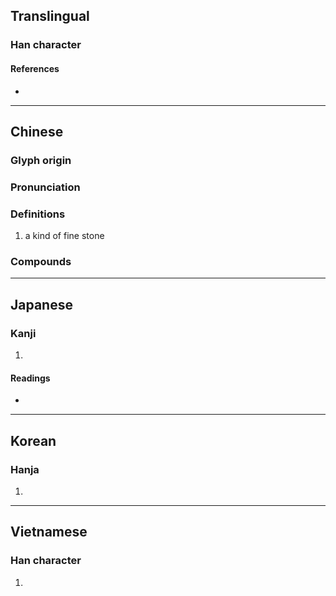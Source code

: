 {{character info/new}}
==Translingual==

===Han character===
{{Han char|rn=96|rad=玉|as=04|sn=8|four=18140|canj=MGOK,XMGOK|ids=⿰𤣩攵}}

====References====
* {{Han ref|kx=0728.170|dkj=20874|dj=1140.160|hdz=21104.080|uh=73AB|ud=29611|bh=AAB4|bd=43700}}

----

==Chinese==
{{zh-forms}}

===Glyph origin===
{{Han etym}}

===Pronunciation===
{{zh-pron
|m=méi
|c=mui4
|h=pfs=mòi
|md=muòi
|mn=xm,qz,tw:mûi/zz:bôe/twv:môe
|w=3me
|mc=y
|oc=y
|cat=
}}

===Definitions===
{{zh-hanzi}}

# a kind of fine stone
#: {{zh-x|歷 玫階 而 升隩，訪 金壺 之 盈闕。|ref=南朝·宋·鮑照《觀漏賦》}}
===Compounds===
{{zh-der|白玫瑰|紅玫瑰|玫瑰餅|玫瑰花|玫瑰露酒|玫瑰露|玫瑰色|玫瑰樹|玫瑰罋|玫瑰紫|玫瑰柱|玫瑰糠疹|玫瑰紅|迷你玫瑰|玫瑰戰爭|玫瑰油|玫瑰精|風玫瑰圖}}

----

==Japanese==

===Kanji===
{{ja-kanji|grade=|rs=玉04}}

# {{defn|lang=ja|sort=玉04}}

====Readings====
* {{ja-readings|on=[[ばい]] (bai), [[め]] (me), [[まい]] (mai)|kun=}}

----

==Korean==

===Hanja===
{{ko-hanja|hangeul=매|eumhun=|rv=mae|mr=mae|y=may}}

# {{defn|lang=ko|sort=玉04}}

----

==Vietnamese==

===Han character===
{{vi-hantu|[[mân]], [[mai]]|rs=玉04}}

# {{defn|lang=vi|sort=玉04}}
